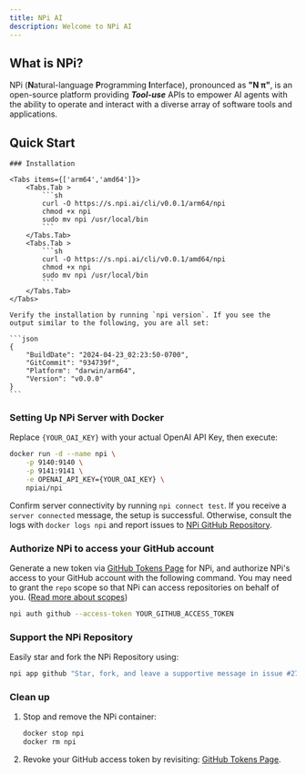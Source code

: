 ```yaml
---
title: NPi AI
description: Welcome to NPi AI
---
```



## What is NPi?

NPi (**N**atural-language **P**rogramming **I**nterface), pronounced as **"N π"**, is an open-source platform providing **_Tool-use_** APIs to empower AI agents with the ability to operate and interact with a diverse array of software tools and applications.

## Quick Start

<Steps>

    ### Installation

    <Tabs items={['arm64','amd64']}>
        <Tabs.Tab >
            ```sh
            curl -O https://s.npi.ai/cli/v0.0.1/arm64/npi
            chmod +x npi
            sudo mv npi /usr/local/bin
            ```
        </Tabs.Tab>
        <Tabs.Tab >
            ```sh
            curl -O https://s.npi.ai/cli/v0.0.1/amd64/npi
            chmod +x npi
            sudo mv npi /usr/local/bin
            ```
        </Tabs.Tab>
    </Tabs>

    Verify the installation by running `npi version`. If you see the output similar to the following, you are all set:

    ```json
    {
        "BuildDate": "2024-04-23_02:23:50-0700",
        "GitCommit": "934739f",
        "Platform": "darwin/arm64",
        "Version": "v0.0.0"
    }
    ```

### Setting Up NPi Server with Docker

Replace `{YOUR_OAI_KEY}` with your actual OpenAI API Key, then execute:

```sh
docker run -d --name npi \
    -p 9140:9140 \
    -p 9141:9141 \
    -e OPENAI_API_KEY={YOUR_OAI_KEY} \
    npiai/npi
```

Confirm server connectivity by running `npi connect test`. If you receive a `server connected` message, the setup is successful. Otherwise, consult the logs with `docker logs npi` and report issues to [NPi GitHub Repository](https://github.com/npi-ai/npi/issues/new).

### Authorize NPi to access your GitHub account

Generate a new token via [GitHub Tokens Page](https://github.com/settings/tokens) for NPi, and authorize NPi's access to your GitHub account with the following command. You may need to grant the `repo` scope so that NPi can access repositories on behalf of you. ([Read more about scopes](https://docs.github.com/en/apps/oauth-apps/building-oauth-apps/scopes-for-oauth-apps))

```sh
npi auth github --access-token YOUR_GITHUB_ACCESS_TOKEN
```

### Support the NPi Repository

Easily star and fork the NPi Repository using:

```sh
npi app github "Star, fork, and leave a supportive message in issue #27 of npi-ai/npi"
```

### Clean up
1. Stop and remove the NPi container:
    ```sh
    docker stop npi
    docker rm npi
    ```
2. Revoke your GitHub access token by revisiting: [GitHub Tokens Page](https://github.com/settings/tokens).


</Steps>
